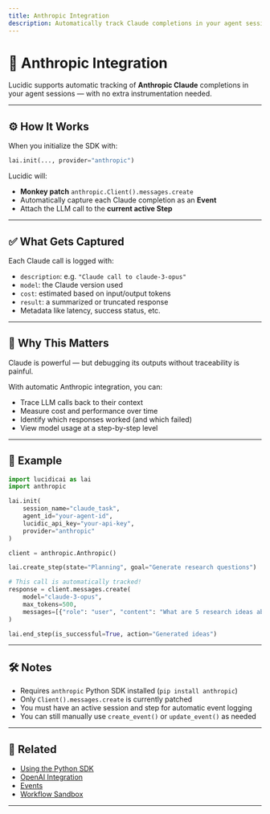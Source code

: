 ```yaml
---
title: Anthropic Integration
description: Automatically track Claude completions in your agent sessions with a single line of setup.
---
```


# 🤝 Anthropic Integration

Lucidic supports automatic tracking of **Anthropic Claude** completions in your agent sessions — with no extra instrumentation needed.

---

## ⚙️ How It Works

When you initialize the SDK with:

```python
lai.init(..., provider="anthropic")
```

Lucidic will:

- **Monkey patch** `anthropic.Client().messages.create`
- Automatically capture each Claude completion as an **Event**
- Attach the LLM call to the **current active Step**

---

## ✅ What Gets Captured

Each Claude call is logged with:

- `description`: e.g. `"Claude call to claude-3-opus"`
- `model`: the Claude version used
- `cost`: estimated based on input/output tokens
- `result`: a summarized or truncated response
- Metadata like latency, success status, etc.


---

## 🧠 Why This Matters

Claude is powerful — but debugging its outputs without traceability is painful.

With automatic Anthropic integration, you can:

- Trace LLM calls back to their context
- Measure cost and performance over time
- Identify which responses worked (and which failed)
- View model usage at a step-by-step level

---

## 🧪 Example

```python
import lucidicai as lai
import anthropic

lai.init(
    session_name="claude_task",
    agent_id="your-agent-id",
    lucidic_api_key="your-api-key",
    provider="anthropic"
)

client = anthropic.Anthropic()

lai.create_step(state="Planning", goal="Generate research questions")

# This call is automatically tracked!
response = client.messages.create(
    model="claude-3-opus",
    max_tokens=500,
    messages=[{"role": "user", "content": "What are 5 research ideas about climate change?"}]
)

lai.end_step(is_successful=True, action="Generated ideas")
```

---

## 🛠️ Notes

- Requires `anthropic` Python SDK installed (`pip install anthropic`)
- Only `Client().messages.create` is currently patched
- You must have an active session and step for automatic event logging
- You can still manually use `create_event()` or `update_event()` as needed

---

## 🔗 Related

- [Using the Python SDK](/getting-started/python)
- [OpenAI Integration](/integrations/openai)
- [Events](/events)
- [Workflow Sandbox](/features/workflow-sandbox)

---
